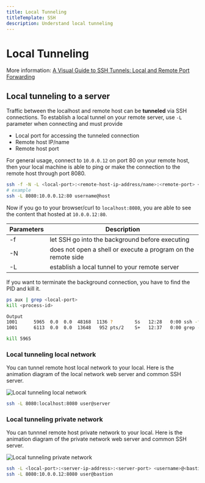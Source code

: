 ```yaml
---
title: Local Tunneling
titleTemplate: SSH
description: Understand local tunneling
---
```



# Local Tunneling

More information: [A Visual Guide to SSH Tunnels: Local and Remote Port Forwarding](https://iximiuz.com/en/posts/ssh-tunnels/)

## Local tunneling to a server

Traffic between the localhost and remote host can be **tunneled** via SSH connections. To establish a local tunnel on your remote server, use `-L` parameter when connecting and must provide

- Local port for accessing the tunneled connection
- Remote host IP/name
- Remote host port

For general usage, connect to `10.0.0.12` on port 80 on your remote host, then your local machine is able to ping or make the connection to the remote host through port 8080.

```bash
ssh -f -N -L <local-port>:<remote-host-ip-address/name>:<remote-port> <username>@<host>
# example
ssh -L 8080:10.0.0.12:80 username@host
```

Now if you go to your browser/curl to `localhost:8080`, you are able to see the content that hosted at `10.0.0.12:80`.

| Parameters | Description                                                   |
| ---------- | ------------------------------------------------------------- |
| -f         | let SSH go into the background before executing               |
| -N         | does not open a shell or execute a program on the remote side |
| -L         | establish a local tunnel to your remote server                |

If you want to terminate the background connection, you have to find the PID and kill it.

```bash
ps aux | grep <local-port>
kill <process-id>
```

```bash
Output
1001      5965  0.0  0.0  48168  1136 ?        Ss   12:28   0:00 ssh -f -N -L 8888:your_domain:80 username@remote_host
1001      6113  0.0  0.0  13648   952 pts/2    S+   12:37   0:00 grep --colour=auto 8888
```

```bash
kill 5965
```

### Local tunneling local network

You can tunnel remote host local network to your local. Here is the animation diagram of the local network web server and common SSH server.

![Local tunneling local network](/docs/ssh/local_tunneling_local_network.gif)

```bash
ssh -L 8080:localhost:8080 user@server
```

### Local tunneling private network

You can tunnnel remote host private network to your local. Here is the animation diagram of the private network web server and common SSH server.

![Local tunneling private network](/docs/ssh/local_tunneling_private_network.gif)

```bash
ssh -L <local-port>:<server-ip-address>:<server-port> <username>@<bastion-server-ip-address>
ssh -L 8080:10.0.0.12:8080 user@bastion
```

<Comments />